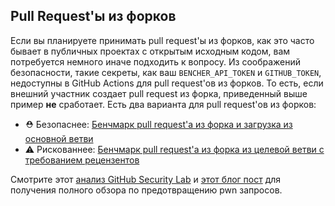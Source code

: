 ## Pull Request'ы из форков

Если вы планируете принимать pull request'ы из форков, как это часто бывает в публичных проектах с открытым исходным кодом, вам потребуется немного иначе подходить к вопросу.
Из соображений безопасности, такие секреты, как ваш `BENCHER_API_TOKEN` и `GITHUB_TOKEN`, недоступны в GitHub Actions для pull request'ов из форков. То есть, если внешний участник создает pull request из форка, приведенный выше пример **не** сработает.
Есть два варианта для pull request'ов из форков:

- ⛑️ Безопаснее: [Бенчмарк pull request'а из форка и загрузка из основной ветви][benchmark fork pr and upload from default branch]
- ⚠️ Рискованнее: [Бенчмарк pull request'а из форка из целевой ветви с требованием рецензентов][benchmark fork pr from target branch with required reviewers]

Смотрите этот [анализ GitHub Security Lab][github actions pwn requests]
и [этот блог пост][nathandavison.com blog]
для получения полного обзора по предотвращению pwn запросов.

[github actions pwn requests]: https://securitylab.github.com/research/github-actions-preventing-pwn-requests/
[nathandavison.com blog]: https://nathandavison.com/blog/github-actions-and-the-threat-of-malicious-pull-requests

[benchmark fork pr and upload from default branch]: #benchmark-fork-pr-and-upload-from-default-branch
[benchmark fork pr from target branch with required reviewers]: #benchmark-fork-pr-from-target-branch-with-required-reviewers